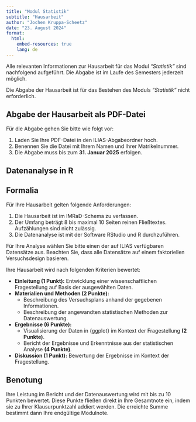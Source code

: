 ```yaml
---
title: "Modul Statistik"
subtitle: "Hausarbeit"
author: "Jochen Kruppa-Scheetz"
date: "23. August 2024"
format:
  html:
    embed-resources: true
    lang: de
---
```


Alle relevanten Informationen zur Hausarbeit für das Modul *"Statistik"* sind nachfolgend aufgeführt. Die Abgabe ist im Laufe des Semesters jederzeit möglich.  

Die Abgabe der Hausarbeit ist für das Bestehen des Moduls *"Statistik"* nicht erforderlich.

::: {.callout-note icon=false}
## Abgabe der Hausarbeit als PDF-Datei
Für die Abgabe gehen Sie bitte wie folgt vor:

1) Laden Sie Ihre PDF-Datei in den ILIAS-Abgabeordner hoch.
2) Benennen Sie die Datei mit Ihrem Namen und Ihrer Matrikelnummer.
3) Die Abgabe muss bis zum **31. Januar 2025** erfolgen.
:::

## Datenanalyse in R 

::: {.callout-note icon=false}
## Formalia
Für Ihre Hausarbeit gelten folgende Anforderungen:

1) Die Hausarbeit ist im IMRaD-Schema zu verfassen.
2) Der Umfang beträgt 8 bis maximal 10 Seiten reinen Fließtextes. Aufzählungen sind nicht zulässig.
3) Die Datenanalyse ist mit der Software RStudio und R durchzuführen.
:::

Für Ihre Analyse wählen Sie bitte einen der auf ILIAS verfügbaren Datensätze aus. Beachten Sie, dass alle Datensätze auf einem faktoriellen Versuchsdesign basieren.

Ihre Hausarbeit wird nach folgenden Kriterien bewertet:

- **Einleitung (1 Punkt):** Entwicklung einer wissenschaftlichen Fragestellung auf Basis der ausgewählten Daten.
- **Materialien und Methoden (2 Punkte):**
  - Beschreibung des Versuchsplans anhand der gegebenen Informationen.
  - Beschreibung der angewandten statistischen Methoden zur Datenauswertung.
- **Ergebnisse (6 Punkte):**
  - Visualisierung der Daten in {ggplot} im Kontext der Fragestellung **(2 Punkte)**.
  - Bericht der Ergebnisse und Erkenntnisse aus der statistischen Analyse **(4 Punkte)**.
- **Diskussion (1 Punkt):** Bewertung der Ergebnisse im Kontext der Fragestellung.

## Benotung

Ihre Leistung im Bericht und der Datenauswertung wird mit bis zu 10 Punkten bewertet. Diese Punkte fließen direkt in Ihre Gesamtnote ein, indem sie zu Ihrer Klausurpunktzahl addiert werden. Die erreichte Summe bestimmt dann Ihre endgültige Modulnote.